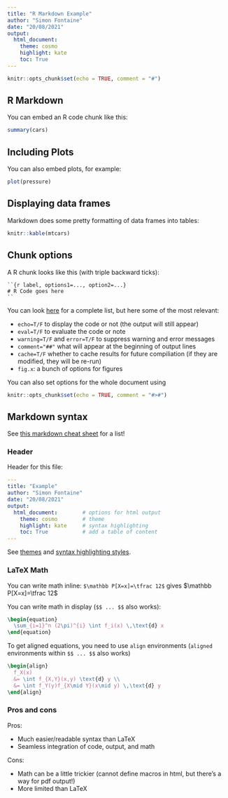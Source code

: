 ```yaml
---
title: "R Markdown Example"
author: "Simon Fontaine"
date: "20/08/2021"
output: 
  html_document:
    theme: cosmo
    highlight: kate
    toc: True
---
```


```r
knitr::opts_chunk$set(echo = TRUE, comment = "#")
```

## R Markdown

You can embed an R code chunk like this:

```r
summary(cars)
```

## Including Plots

You can also embed plots, for example:

```r
plot(pressure)
```

## Displaying data frames

Markdown does some pretty formatting of data frames into tables:

```r
knitr::kable(mtcars)
```

## Chunk options

A R chunk looks like this (with triple backward ticks):
```
``{r label, options1=..., option2=...}
# R Code goes here
``
```

You can look [here](https://yihui.org/knitr/options/)
for a complete list, but here some of the most relevant:

- `echo=T/F` to display the code or not (the output will still appear)
- `eval=T/F` to evaluate the code or note
- `warning=T/F` and `error=T/F` to suppress warning and error messages
- `comment="##"` what will appear at the beginning of output lines
- `cache=T/F` whether to cache results for future compiliation (if they are modified, they will be re-run)
- `fig.x`: a bunch of options for figures

You can also set options for the whole document using

```r
knitr::opts_chunk$set(echo = TRUE, comment = "#>#")
```

## Markdown syntax

See [this markdown cheat sheet](https://www.markdown-cheatsheet.com/) 
for a list!


### Header

Header for this file:
```yaml
---
title: "Example"
author: "Simon Fontaine"
date: "20/08/2021"
output: 
  html_document:        # options for html output 
    theme: cosmo        # theme
    highlight: kate     # syntax highlighting
    toc: True           # add a table of content
---
```
See [themes](https://www.datadreaming.org/post/r-markdown-theme-gallery/) and [syntax highlighting styles](https://eranraviv.com/syntax-highlighting-style-in-rmarkdown/).

### LaTeX Math 


You can write math inline: `$\mathbb P[X=x]=\tfrac 12$` gives $\mathbb P[X=x]=\tfrac 12$

You can write math in display (`$$ ... $$` also works):


```latex
\begin{equation}
  \sum_{i=1}^n (2\pi)^{i} \int f_i(x) \,\text{d} x
\end{equation}
```
\begin{equation}
  \sum_{i=1}^n (2\pi)^{i} \int f_i(x) \,\text{d} x
\end{equation}

To get aligned equations, you need to use `align` environments (`aligned` environments within `$$ ... $$` also works)

```latex
\begin{align}
  f_X(x) 
  &= \int f_{X,Y}(x,y) \text{d} y \\
  &= \int f_Y(y)f_{X\mid Y}(x\mid y) \,\text{d} y 
\end{align}
```

\begin{align}
  f_X(x) 
  &= \int f_{X,Y}(x,y) \text{d} y \\
  &= \int f_Y(y)f_{X\mid Y}(x\mid y) \,\text{d} y 
\end{align}




### Pros and cons

Pros:

- Much easier/readable syntax than LaTeX
- Seamless integration of code, output, and math

Cons:

- Math can be a little trickier (cannot define macros in html, but there's a way for pdf output!)
- More limited than LaTeX

